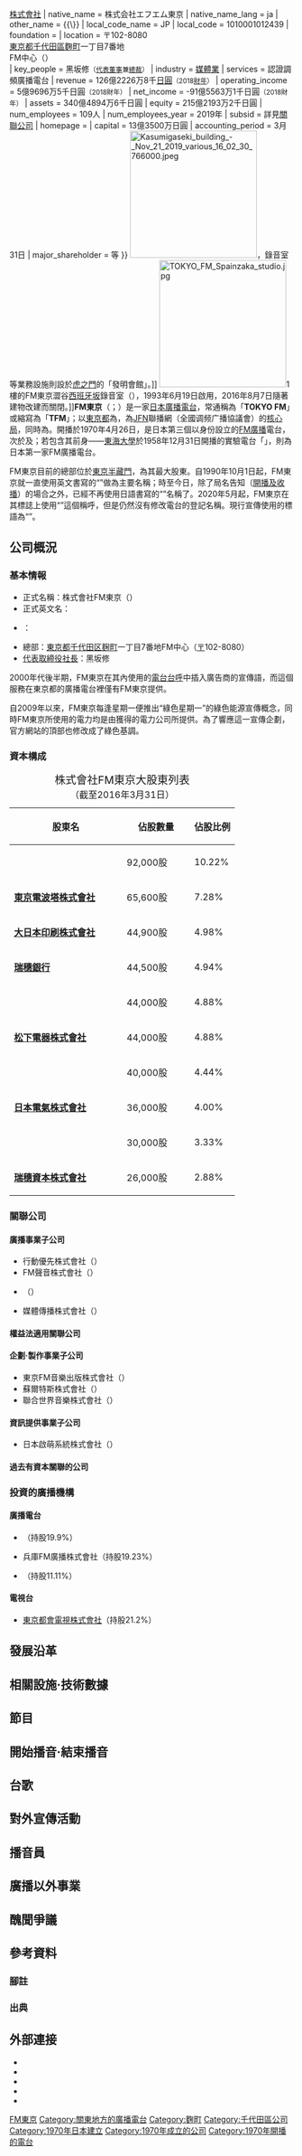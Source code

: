 {{NoteTA
|G1 = Communication
|G2 = Organization
|G3 = Toponym
|G4 = JP Show
}}
{{Expand Japanese|エフエム東京|time=2020-06-25T09:48:23+00:00}}
{{广播电台
| 電臺名稱     = FM東京
| 英文名稱     = Tokyo FM
| 原文名称     = {{lang|ja|エフエム東京}}
| 電臺圖片檔案 = TFMlogo_2020.svg
| 電臺圖片尺寸 = 250px
| 電臺圖片名稱 = FM東京現行台徽（2020年4月26日起）
| 電臺圖片簡介 = FM東京現行台徽（2020年4月26日起）
| 缩写         = {{lang|en|TFM}}
| 所屬國家     = {{JPN}}
| 總部所在     = {{JPN}}[[東京|東京]][[半藏門|半藏門]]
| 播放地區     = [[東京都|東京都]]（含[[東京都島嶼部|島嶼部]]）
| 開播日期     = {{Start date and age|1970|04|26}}
| 電臺呼號     = {{lang|en|JOAU-FM}}
| 类型         = [[調頻廣播|調頻廣播]]
| 主要语言     = [[日本語|日本語]]
| 使用频段     = {{Plain list|
* 80.0MHz<small>（東京）</small>
* 76.7MHz<small>（新島）</small>
* 84.3MHz<small>（八丈島）</small>
* 83.6MHz<small>（青梅）</small>
* 80.5MHz<small>（八王子）</small>
* 86.6MHz<small>（檜原）</small>
}}
| 電臺口號     = {{lang|en|Life Time Audio 80.0}}
| 隶属         = [[全國FM放送協議會|JFN]]聯播網
| 擁有者       = 株式會社FM東京
| 電臺官方網站 = {{URL|https://www.tfm.co.jp/}}
}}
{{Infobox company
| name               = 株式會社FM東京
| name_en            = Tokyo FM Broadcasting Co., Ltd.
| logo               = <!--上方表格已有，此處省略-->
| logo_size          = 
| logo_caption       = 
| image              = TOKYO-FMCenter.Bldg01.jpg
| image_size         = 250px
| image_caption      = 位於東京半藏門的FM東京總部大樓
| type               = [[私人公司|私人公司]]{{\}}[[株式會社|株式會社]]
| native_name        = 株式会社エフエム東京
| native_name_lang   = ja
| other_name         = {{lang|en|TOKYO FM}}{{\}}{{lang|en|TFM}}
| local_code_name    = JP
| local_code         = 1010001012439
| foundation         = {{Start date and age|df=yes|1970|03|17}}
| location           = {{JPN}} 〒102-8080<br />[[東京都|東京都]][[千代田區|千代田區]][[麴町|麴町]]一丁目7番地<br />FM中心（{{lang|ja|FMセンター}}）<br />{{Coord|35.683439|N|139.743239|E|region:JP_type:landmark|​display=inline,title}}
| key_people         = 黑坂修<small>（[[代表董事|代表董事]]兼[[總裁|總裁]]）</small>
| industry           = [[大眾媒體|媒體業]]
| services           = {{Link-ja|廣播法|放送法}}認證調頻廣播電台
| revenue            = 126億2226万8千[[日圓|日圓]]<small>（2018[[財年|財年]]）</small>
| operating_income   = 5億9696万5千日圓<small>（2018財年）</small>
| net_income         = -91億5563万1千日圓<small>（2018財年）</small>
| assets             = 340億4894万6千日圓
| equity             = 215億2193万2千日圓
| num_employees      = 109人
| num_employees_year = 2019年
| subsid             = 詳見[[#關聯公司|關聯公司]]
| homepage           = {{URL|https://www.tfm.co.jp/company/}}
| capital            = 13億3500万日圓
| accounting_period  = 3月31日
| major_shareholder  = {{link-ja|學校法人東海大學|学校法人東海大学}}等
}}
[[File:Kasumigaseki_building_-_Nov_21_2019_various_16_02_30_766000.jpeg|225px]]，錄音室等業務設施則設於[[虎之門|虎之門]]的「發明會館」。]]
[[File:TOKYO_FM_Spainzaka_studio.jpg|225px]]{{link-ja|澀谷巴而可|渋谷パルコ|巴而可1館}}1樓的FM東京澀谷[[西班牙坂|西班牙坂]]錄音室（{{lang|ja|TOKYO FM渋谷スペイン坂スタジオ}}），1993年6月19日啟用，2016年8月7日隨著建物改建而關閉。]]'''FM東京'''（{{jpn|j=エフエム東京|hg=エフエムとうきょう|rm=efu-emu tōkyō|f=y}}；）是一家[[日本|日本]][[廣播電台|廣播電台]]，常通稱為「'''TOKYO FM'''」或縮寫為「'''TFM'''」；以[[東京都|東京都]]為{{Link-ja|放送對象地域|放送対象地域|廣播範圍}}，為[[全國FM放送協議會|JFN]]聯播網（全國调频广播協議會）的[[核心局|核心局]]{{efn|1=FM東京在平日並不播出全國FM放送協議會旗下製作公司{{link-ja|日本调频广播网公司|ジャパンエフエムネットワーク (企業)|JFNC}}所製作的節目，僅於週末播出。}}，同時為{{Link-ja|特定地面基幹廣播事業者|特定地上基幹放送事業者}}。開播於1970年4月26日，是日本第三個以{{link-ja|一般廣播事業者|一般放送事業者}}身份設立的[[调频广播|FM廣播]]電台，次於{{link-ja|FM愛知|エフエム愛知}}及{{link-ja|FM大阪|エフエム大阪}}；若包含其前身——[[東海大學_(日本)|東海大學]]於1958年12月31日開播的實驗電台「{{link-ja|FM東海|FM東海}}」，則為日本第一家FM廣播電台。

FM東京目前的總部位於[[東京|東京]][[半藏門|半藏門]]，{{link-ja|學校法人東海大學|学校法人東海大学}}為其最大股東。自1990年10月1日起，FM東京就一直使用英文書寫的“{{lang|en|TOKYO FM}}”做為主要名稱；時至今日，除了局名告知（[[開播及收播|開播及收播]]）的場合之外，已經不再使用日語書寫的“{{lang|ja|エフエム東京}}”名稱了。2020年5月起，FM東京在其標誌上使用“{{lang|en|Tokyo fm}}”這個稱呼，但是仍然沒有修改電台的登記名稱。現行宣傳使用的標語為“{{lang|en|Life Time Audio 80.0}}”。

== 公司概況 ==
=== 基本情報 ===
* 正式名稱：株式會社FM東京（{{lang|ja|株式会社エフエム東京}}）
* 正式英文名：{{lang|en|Tokyo FM Broadcasting Co., Ltd.}}
* {{Link-ja|識別信號|識別信号}}：{{lang|en|JOAU-FM}}
* 總部：{{JPN}}[[東京都|東京都]][[千代田区|千代田区]][[麹町|麹町]]一丁目7番地FM中心（[[〒|〒]]102-8080）
* [[代表取締役|代表取締役]][[社長|社長]]：黑坂修

2000年代後半期，FM東京在其{{Link-ja|衛星演播室|サテライトスタジオ}}內使用的[[Jingle|電台台呼]]中插入廣告商的宣傳語，而這個服務在東京都的廣播電台裡僅有FM東京提供。

自2009年以來，FM東京每逢星期一便推出“綠色星期一”的綠色能源宣傳概念，同時FM東京所使用的電力均是由獲得{{Link-en|可再生能源認證|グリーン電力証書}}的電力公司所提供。為了響應這一宣傳企劃，官方網站的頂部也修改成了綠色基調。

=== 資本構成 ===
{| class="wikitable" style="width=35%; text-align:right;"
|+ <big>株式會社FM東京大股東列表</big><br />（截至2016年3月31日）
|-
! width=50% | 股東名
! width=30% | 佔股數量
! width=20% | 佔股比例
|-
| align=left | '''{{Link-ja|學校法人東海大學|学校法人東海大学}}'''
| 92,000股
| 10.22%
|-
| align=left | '''[[东京铁塔|東京電波塔株式會社]]'''
| 65,600股
| 7.28%
|-
| align=left | '''[[大日本印刷|大日本印刷株式會社]]'''
| 44,900股
| 4.98%
|-
| align=left | '''[[瑞穗銀行|瑞穗銀行]]'''
| 44,500股
| 4.94%
|-
| align=left | '''{{Link-en|讀賣新聞東京本社|読売新聞東京本社}}'''
| 44,000股
| 4.88%
|-
| align=left | '''[[松下電器|松下電器株式會社]]'''
| 44,000股
| 4.88%
|-
| align=left | '''{{Link-ja|北陸大學|北陸大学|學校法人北陸大學}}'''
| 40,000股
| 4.44%
|-
| align=left | '''[[日本電氣|日本電氣株式會社]]'''
| 36,000股
| 4.00%
|-
| align=left | '''{{Link-ja|日本信託服務信託銀行|日本トラスティ・サービス信託銀行}}'''
| 30,000股
| 3.33%
|-
| align=left | '''[[瑞穗资本|瑞穗資本株式會社]]'''
| 26,000股
| 2.88%
|}

=== 關聯公司 ===
==== 廣播事業子公司 ====
* 行動優先株式會社（{{lang|ja|株式会社アクトファースト}}）
* FM聲音株式會社（{{lang|ja|株式会社エフエムサウンズ}}）
* {{Link-ja|音樂鳥|ミュージックバード|音樂鳥株式會社}}（{{lang|ja|株式会社ミュージックバード}}）
* 媒體傳播株式會社（{{lang|ja|株式会社メディア・コミュニケーションズ}}）

==== 權益法適用關聯公司 ====

==== 企劃·製作事業子公司 ====
* 東京FM音樂出版株式會社（{{lang|ja|東京エフエム音楽出版株式会社}}）
* 蘇爾特斯株式會社（{{lang|ja|株式会社サーティース}}）
* 聯合世界音樂株式會社（{{lang|ja|株式会社ユナイテッド・ワールド・ミュージック}}）

==== 資訊提供事業子公司 ====
* 日本啟萌系統株式會社（{{lang|ja|ジグノシステムジャパン株式会社}}）

==== 過去有資本關聯的公司 ====

=== 投資的廣播機構 ===
==== 廣播電台 ====
* {{Link-ja|FM福島|エフエム福島|FM福島株式會社}}（持股19.9%）
* 兵庫FM廣播株式會社（持股19.23%）
* {{Link-ja|FM沖繩|エフエム沖縄|FM沖繩株式會社}}（持股11.11%）

==== 電視台 ====
* [[東京都會電視台|東京都會電視株式會社]]（持股21.2%）

== 發展沿革 ==

== 相關設施·技術數據 ==

== 節目 ==

== 開始播音·結束播音 ==

== 台歌 ==

== 對外宣傳活動 ==

== 播音員 ==

== 廣播以外事業 ==

== 醜聞爭議 ==

== 參考資料 ==
=== 腳註 ===
{{Refbegin|2}}
{{Notelist}}
{{Refend}}

=== 出典 ===
{{Refbegin|4}}
{{Reflist}}
{{Refend}}

== 外部連接 ==
{{Commons|Category:TOKYO FM|FM東京}}

* {{Official website}}{{ja}}
* {{Twitter|tokyofm|TOKYO FM 80.0}}
* {{Facebook|tokyofm|TOKYO FM 80.0MHz}}
* {{Instagram|tokyofm_official|TOKYO FM 80.0 & 86.6}}
* {{YouTube|user=TOKYOFMofficial|TOKYO FM YouTube Channel}}

{{Radio-Kanto}}
{{歐洲廣播聯盟成員}}
{{Portal bar|日本|文化|電信}}
{{Authority control}}

{{DEFAULTSORT:TFM}}
[[Category:FM東京|]]
[[Category:關東地方的廣播電台|Category:關東地方的廣播電台]]
[[Category:麴町|Category:麴町]]
[[Category:千代田區公司|Category:千代田區公司]]
[[Category:1970年日本建立|Category:1970年日本建立]]
[[Category:1970年成立的公司|Category:1970年成立的公司]]
[[Category:1970年開播的電台|Category:1970年開播的電台]]